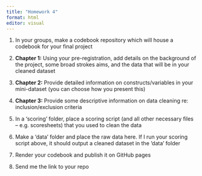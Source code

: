 ```yaml
---
title: "Homework 4"
format: html
editor: visual
---
```


1.  In your groups, make a codebook repository which will house a codebook for your final project

2.  **Chapter 1:** Using your pre-registration, add details on the background of the project, some broad strokes aims, and the data that will be in your cleaned dataset

3.  **Chapter 2:** Provide detailed information on constructs/variables in your mini-dataset (you can choose how you present this)

4.  **Chapter 3:** Provide some descriptive information on data cleaning re: inclusion/exclusion criteria

5.  In a 'scoring' folder, place a scoring script (and all other necessary files -- e.g. scoresheets) that you used to clean the data

6.  Make a 'data' folder and place the raw data here. If I run your scoring script above, it should output a cleaned dataset in the 'data' folder

7.  Render your codebook and publish it on GitHub pages

8.  Send me the link to your repo
